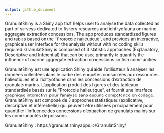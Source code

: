 ```yaml
---
output: github_document
---
```


GranulatShiny is a Shiny app that helps user to analyse the data collected as part of surveys dedicated to fishery resources and ichthyofauna on marine aggregate extraction concessions. The app produces standardized figures and tables based on the “Protocole halieutique”, and provides an interactive, graphical user interface for the analysis without with no coding skills required. GranulatShiny is composed of 3 statistic approaches (Explanatory, Descriptive and Inferential) that can be used primarily to quantify the influence of marine aggregate extraction concessions on fish communities.

GranulatShiny est une application Shiny qui aide l'utilisateur à analyser les données collectées dans le cadre des enquêtes consacrées aux ressources halieutiques et à l'ichtyofaune dans les concessions d'extraction de granulats marins. L'application produit des figures et des tableaux standardisés basés sur le "Protocole halieutique", et fournit une interface graphique interactive pour l'analyse sans aucune compétence en codage. GranulatShiny est composé de 3 approches statistiques (explicative, descriptive et inférentielle) qui peuvent être utilisées principalement pour quantifier l'influence des concessions d'extraction de granulats marins sur les communautés de poissons.


GranulatShiny :  https://granulat.shinyapps.io/GranulatShiny/

